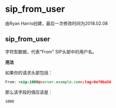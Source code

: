 # sip_from_user 

 由Ryan Harris创建，最后一次修改时间为2018.02.08

## sip_from_user

字符型数据，代表"From" SIP头部中的用户名。

**用法**

如果你的请求头部包括：

```xml
From: <sip:1000@server.example.com>;tag=0e70ba56
```

那么该字段的值应该是：

```xml
1000
```